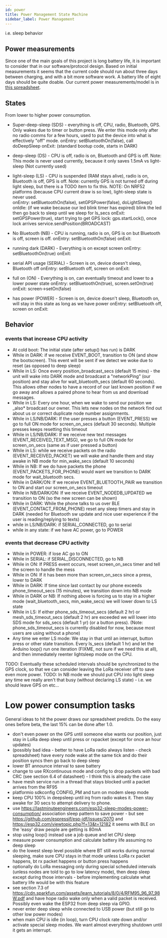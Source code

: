 ```yaml
---
id: power
title: Power Management State Machine
sidebar_label: Power Management
---
```


i.e. sleep behavior

## Power measurements

Since one of the main goals of this project is long battery life, it is important to consider that in our software/protocol design. Based on initial measurements it seems that the current code should run about three days between charging, and with a bit more software work. A battery life of eight days should be quite doable. Our current power measurements/model is in [this spreadsheet](https://docs.google.com/spreadsheets/d/1ft1bS3iXqFKU8SApU8ZLTq9r7QQEGESYnVgdtvdT67k/edit?usp=sharing).

## States

From lower to higher power consumption.

- Super-deep-sleep (SDS) - everything is off, CPU, radio, Bluetooth, GPS. Only wakes due to timer or button press. We enter this mode only after no radio comms for a few hours, used to put the device into what is effectively "off" mode.
  onEntry: setBluetoothOn(false), call doDeepSleep
  onExit: (standard bootup code, starts in DARK)

- deep-sleep (DS) - CPU is off, radio is on, Bluetooth and GPS is off. Note: This mode is never used currently, because it only saves 1.5mA vs light-sleep
  (Not currently used)

- light-sleep (LS) - CPU is suspended (RAM stays alive), radio is on, Bluetooth is off, GPS is off. Note: currently GPS is not turned
  off during light sleep, but there is a TODO item to fix this.
  NOTE: On NRF52 platforms (because CPU current draw is so low), light-sleep state is never used.  
   onEntry: setBluetoothOn(false), setGPSPower(false), doLightSleep()
  onIdle: (if we wake because our led blink timer has expired) blink the led then go back to sleep until we sleep for ls_secs
  onExit: setGPSPower(true), start trying to get GPS lock: gps.startLock(), once lock arrives service.sendPosition(BROADCAST)

- No Bluetooth (NB) - CPU is running, radio is on, GPS is on but Bluetooth is off, screen is off.
  onEntry: setBluetoothOn(false)
  onExit:

- running dark (DARK) - Everything is on except screen
  onEntry: setBluetoothOn(true)
  onExit:

- serial API usage (SERIAL) - Screen is on, device doesn't sleep, Bluetooth off
  onEntry: setBluetooth off, screen on
  onExit:

- full on (ON) - Everything is on, can eventually timeout and lower to a lower power state
  onEntry: setBluetoothOn(true), screen.setOn(true)
  onExit: screen->setOn(false)

- has power (POWER) - Screen is on, device doesn't sleep, Bluetooth on, will stay in this state as long as we have power
  onEntry: setBluetooth off, screen on
  onExit:

## Behavior

### events that increase CPU activity

- At cold boot: The initial state (after setup() has run) is DARK
- While in DARK: if we receive EVENT_BOOT, transition to ON (and show the bootscreen). This event will be sent if we detect we woke due to reset (as opposed to deep sleep)
- While in LS: Once every position_broadcast_secs (default 15 mins) - the unit will wake into DARK mode and broadcast a "networkPing" (our position) and stay alive for wait_bluetooth_secs (default 60 seconds). This allows other nodes to have a record of our last known position if we go away and allows a paired phone to hear from us and download messages.
- While in LS: Every one hour, when we wake to send our position we \_also\* broadcast our owner. This lets new nodes on the network find out about us or correct duplicate node number assignments.
- While in LS/NB/DARK: If the user presses a button (EVENT_PRESS) we go to full ON mode for screen_on_secs (default 30 seconds). Multiple presses keeps resetting this timeout
- While in LS/NB/DARK: If we receive new text messages (EVENT_RECEIVED_TEXT_MSG), we go to full ON mode for screen_on_secs (same as if user pressed a button)
- While in LS: while we receive packets on the radio (EVENT_RECEIVED_PACKET) we will wake and handle them and stay awake in NB mode for min_wake_secs (default 10 seconds)
- While in NB: If we do have packets the phone (EVENT_PACKETS_FOR_PHONE) would want we transition to DARK mode for wait_bluetooth secs.
- While in DARK/ON: If we receive EVENT_BLUETOOTH_PAIR we transition to ON and start our screen_on_secs timeout
- While in NB/DARK/ON: If we receive EVENT_NODEDB_UPDATED we transition to ON (so the new screen can be shown)
- While in DARK: While the phone talks to us over BLE (EVENT_CONTACT_FROM_PHONE) reset any sleep timers and stay in DARK (needed for Bluetooth sw update and nice user experience if the user is reading/replying to texts)
- while in LS/NB/DARK: if SERIAL_CONNECTED, go to serial
- while in any state: if we have AC power, go to POWER

### events that decrease CPU activity

- While in POWER: if lose AC go to ON
- While in SERIAL: if SERIAL_DISCONNECTED, go to NB
- While in ON: If PRESS event occurs, reset screen_on_secs timer and tell the screen to handle the mess
- While in ON: If it has been more than screen_on_secs since a press, lower to DARK
- While in DARK: If time since last contact by our phone exceeds phone_timeout_secs (15 minutes), we transition down into NB mode
- While in DARK or NB: If nothing above is forcing us to stay in a higher mode (wait_bluetooth_secs, min_wake_secs) we will lower down to LS state
- While in LS: If either phone_sds_timeout_secs (default 2 hr) or mesh_sds_timeout_secs (default 2 hr) are exceeded we will lower into SDS mode for sds_secs (default 1 yr) (or a button press). (Note: phone_sds_timeout_secs is currently disabled for now, because most users
  are using without a phone)
- Any time we enter LS mode: We stay in that until an interrupt, button press or other state transition. Every ls_secs (default 1 hr) and let the Arduino loop() run one iteration (FIXME, not sure if we need this at all), and then immediately reenter lightsleep mode on the CPU.

TODO: Eventually these scheduled intervals should be synchronized to the GPS clock, so that we can consider leaving the LoRa receiver off to save even more power.
TODO: In NB mode we should put CPU into light sleep any time we really aren't that busy (without declaring LS state) - i.e. we should leave GPS on etc...

# Low power consumption tasks

General ideas to hit the power draws our spreadsheet predicts. Do the easy ones before beta, the last 15% can be done after 1.0.

- don't even power on the GPS until someone else wants our position, just stay in LoRa deep sleep until press or rxpacket (except for once an hour updates)
- (possibly bad idea - better to have LoRa radio always listen - check spreadsheet) have every node wake at the same tick and do their position syncs then go back to deep sleep
- lower BT announce interval to save battery
- change to use RXcontinuous mode and config to drop packets with bad CRC (see section 6.4 of datasheet) - I think this is already the case
- have mesh service run in a thread that stays blocked until a packet arrives from the RF95
- platformio sdkconfig CONFIG_PM and turn on modem sleep mode
- keep CPU 100% in deepsleep until irq from radio wakes it. Then stay awake for 30 secs to attempt delivery to phone.
- use https://lastminuteengineers.com/esp32-sleep-modes-power-consumption/ association sleep pattern to save power - but see https://github.com/espressif/esp-idf/issues/2070 and https://esp32.com/viewtopic.php?f=13&t=12182 it seems with BLE on the 'easy' draw people are getting is 80mA
- stop using loop() instead use a job queue and let CPU sleep
- measure power consumption and calculate battery life assuming no deep sleep
- do the lowest sleep level possible where BT still works during normal sleeping, make sure CPU stays in that mode unless LoRa rx packet happens, bt rx packet happens or button press happens
- optionally do LoRa messaging only during special scheduled intervals (unless nodes are told to go to low latency mode), then deep sleep except during those intervals - before implementing calculate what battery life would be with this feature
- see section 7.3 of https://cdn.sparkfun.com/assets/learn_tutorials/8/0/4/RFM95_96_97_98W.pdf and have hope radio wake only when a valid packet is received. Possibly even wake the ESP32 from deep sleep via GPIO.
- never enter deep sleep while connected to USB power (but still go to other low power modes)
- when main CPU is idle (in loop), turn CPU clock rate down and/or activate special sleep modes. We want almost everything shutdown until it gets an interrupt.
